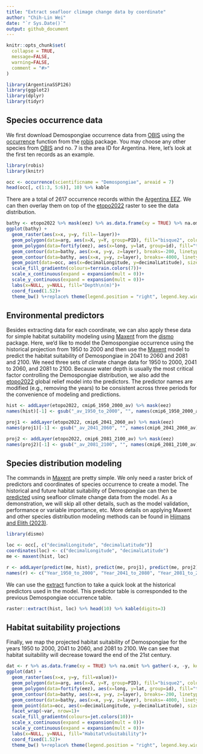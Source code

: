 ```yaml
---
title: "Extract seafloor climage change data by coordinate"
author: "Chih-Lin Wei"
date: "`r Sys.Date()`"
output: github_document
---
```


```r
knitr::opts_chunk$set(
  collapse = TRUE,
  message=FALSE,
  warning=FALSE,
  comment = "#>"
)
```

```r
library(ArgentinaSSP126)
library(ggplot2)
library(dplyr)
library(tidyr)
```

## Species occurrence data

We first download Demospongiae occurrence data from [OBIS](https://obis.org/area/7) using the [occurrence](https://www.rdocumentation.org/packages/robis/versions/2.11.3/topics/occurrence) function from the [robis](https://www.rdocumentation.org/packages/robis/versions/2.11.3) package. You may choose any other species from [OBIS](https://obis.org/area/7) and no. 7 is the area ID for Argentina. Here, let's look at the first ten records as an example.   

```r
library(robis)
library(knitr)

occ <- occurrence(scientificname = "Demospongiae", areaid = 7)
head(occ[, c(1:3, 5:6)], 10) %>% kable
```

There are a total of 2617 occurrence records within the [Argentina EEZ](https://marineregions.org/gazetteer.php?p=details&id=8466). We can then overlay them on top of the [etopo2022](https://www.ncei.noaa.gov/products/etopo-global-relief-model) raster to see the data distribution.

```r
bathy <- etopo2022 %>% mask(eez) %>% as.data.frame(xy = TRUE) %>% na.omit
ggplot(bathy) +
  geom_raster(aes(x=x, y=y, fill=-layer))+
  geom_polygon(data=arg, aes(x=X, y=Y, group=PID), fill="bisque2", colour="transparent")+
  geom_polygon(data=fortify(eez), aes(x=long, y=lat, group=id), fill="transparent", colour="red")+
  geom_contour(data=bathy, aes(x=x, y=y, z=layer), breaks=-200, linetype=2, colour="gray50")+
  geom_contour(data=bathy, aes(x=x, y=y, z=layer), breaks=-4000, linetype=1, colour="gray50")+
  geom_point(data=occ, aes(x=decimalLongitude, y=decimalLatitude), size=0.8)+
  scale_fill_gradientn(colours=terrain.colors(7))+
  scale_x_continuous(expand = expansion(mult = 0))+
  scale_y_continuous(expand = expansion(mult = 0))+
  labs(x=NULL, y=NULL, fill="Depth\n(m)")+
  coord_fixed(1.52)+
  theme_bw() %+replace% theme(legend.position = "right", legend.key.width =  unit(0.5, 'cm'))
```

## Environmental predictors

Besides extracting data for each coordinate, we can also apply these data for simple habitat suitability modeling using [Maxent](https://www.rdocumentation.org/packages/dismo/versions/1.3-14/topics/maxent) from the [dismo](https://www.rdocumentation.org/packages/dismo/versions/1.3-14) package. Here, we'd like to model the Demospongiae occurrence using the historical projection from 1950 to 2000 and then use the [Maxent](https://www.rdocumentation.org/packages/dismo/versions/1.3-14/topics/maxent) model to predict the habitat suitability of Demospongiae in 2041 to 2060 and 2081 and 2100. We need three sets of climate change data for 1950 to 2000, 2041 to 2060, and 2081 to 2100. Because water depth is usually the most critical factor controlling the Demospongiae distribution, we also add the [etopo2022](https://www.ncei.noaa.gov/products/etopo-global-relief-model) global relief model into the predictors. The predictor names are modified (e.g., removing the years) to be consistent across three periods for the convenience of modeling and predictions.

```r
hist <- addLayer(etopo2022, cmip6_1950_2000_av) %>% mask(eez)
names(hist)[-1] <- gsub("_av_1950_to_2000", "", names(cmip6_1950_2000_av))

proj1 <- addLayer(etopo2022, cmip6_2041_2060_av) %>% mask(eez)
names(proj1)[-1] <- gsub("_av_2041_2060", "", names(cmip6_2041_2060_av))

proj2 <- addLayer(etopo2022, cmip6_2081_2100_av) %>% mask(eez)
names(proj2)[-1] <- gsub("_av_2081_2100", "", names(cmip6_2081_2100_av))
```

## Species distribution modeling

The commands in [Maxent](https://www.rdocumentation.org/packages/dismo/versions/1.3-14/topics/maxent) are pretty simple. We only need a raster brick of predictors and coordinates of species occurrence to create a model. The historical and future habitat suitability of Demospongiae can then be [predicted](https://www.rdocumentation.org/packages/dismo/versions/1.3-14/topics/predict) using seafloor climate change data from the model.  As a demonstration, we will skip all other details, such as the model validation, performance or variable importance, etc. More details on applying Maxent and other species distribution modeling methods can be found in [Hijmans and Elith (2023)](https://rspatial.org/raster/sdm/raster_SDM.pdf).

```r
library(dismo)

loc <- occ[, c("decimalLongitude", "decimalLatitude")]
coordinates(loc) <- c("decimalLongitude", "decimalLatitude")
me <- maxent(hist, loc)

r <- addLayer(predict(me, hist), predict(me, proj1), predict(me, proj2))
names(r) <- c("Year_1950_to_2000", "Year_2041_to_2080", "Year_2081_to_2100")
```

We can use the [extract](https://www.rdocumentation.org/packages/raster/versions/3.6-23/topics/extract) function to take a quick look at the historical predictors used in the model. This predictor table is corresponded to the previous Demospongiae occurrence table.

```r
raster::extract(hist, loc) %>% head(10) %>% kable(digits=3)
```

## Habitat suitability projections

Finally, we map the projected habitat suitability of Demospongiae for the years 1950 to 2000, 2041 to 2060, and 2081 to 2100. We can see that habitat suitability will decrease toward the end of the 21st century.

```r
dat <- r %>% as.data.frame(xy = TRUE) %>% na.omit %>% gather(-x, -y, key = "var", value = "value")
ggplot(dat) +
  geom_raster(aes(x=x, y=y, fill=value))+
  geom_polygon(data=arg, aes(x=X, y=Y, group=PID), fill="bisque2", colour="transparent")+
  geom_polygon(data=fortify(eez), aes(x=long, y=lat, group=id), fill="transparent", colour="red")+
  geom_contour(data=bathy, aes(x=x, y=y, z=layer), breaks=-200, linetype=2, colour="gray50")+
  geom_contour(data=bathy, aes(x=x, y=y, z=layer), breaks=-4000, linetype=1, colour="gray50")+
  geom_point(data=occ, aes(x=decimalLongitude, y=decimalLatitude), size=0.5)+
  facet_wrap(~var, nrow=1)+
  scale_fill_gradientn(colours=jet.colors(10))+
  scale_x_continuous(expand = expansion(mult = 0))+
  scale_y_continuous(expand = expansion(mult = 0))+
  labs(x=NULL, y=NULL, fill="Habitat\nSuitability")+
  coord_fixed(1.52)+
  theme_bw() %+replace% theme(legend.position = "right", legend.key.width =  unit(0.5, 'cm'))
```
